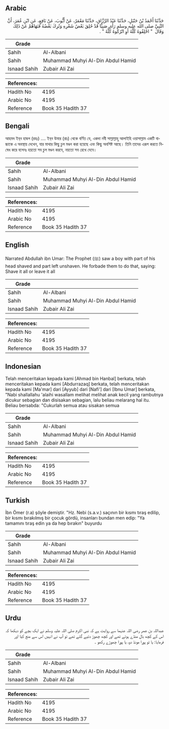 ## Arabic


<div dir="rtl" lang="ar" style={{fontSize:'larger',backgroundColor:'#f8f9fa',padding:20}}>
حَدَّثَنَا أَحْمَدُ بْنُ حَنْبَلٍ، حَدَّثَنَا عَبْدُ الرَّزَّاقِ، حَدَّثَنَا مَعْمَرٌ، عَنْ أَيُّوبَ، عَنْ نَافِعٍ، عَنِ ابْنِ عُمَرَ، أَنَّ النَّبِيَّ صلى الله عليه وسلم رَأَى صَبِيًّا قَدْ حُلِقَ بَعْضُ شَعْرِهِ وَتُرِكَ بَعْضُهُ فَنَهَاهُمْ عَنْ ذَلِكَ وَقَالَ ‏ "‏ احْلِقُوهُ كُلَّهُ أَوِ اتْرُكُوهُ كُلَّهُ ‏"‏ ‏.‏
</div>
<div style={{backgroundColor:'#f8f9fa',padding:20, marginBottom: 10}}><table> <thead> <tr> <th>Grade</th> <th></th> </tr> </thead> <tbody> <tr><td>Sahih</td><td>Al-Albani</td></tr><tr><td>Sahih</td><td>Muhammad Muhyi Al-Din Abdul Hamid</td></tr><tr><td>Isnaad Sahih</td><td>Zubair Ali Zai</td></tr></tbody></table><table> <thead> <tr> <th>References:</th> <th></th> </tr> </thead> <tbody><tr><td>Hadith No</td><td>4195</td></tr><tr><td>Arabic No</td><td>4195</td></tr><tr><td>Reference</td><td>Book 35 Hadith 37</td></tr></tbody></table></div>

## Bengali


<div dir="ltr" lang="bn" style={{fontSize:'larger',backgroundColor:'#f8f9fa',padding:20}}>
আহমদ ইব্‌ন হাম্বল (রহঃ) .... ইব্‌ন উমার (রাঃ) থেকে বর্ণিত যে, একদা নবী সাল্লাল্লাহু আলাইহি ওয়াসাল্লাম একটি বাচ্চাকে এ অবস্থায় দেখেন, যার মাথার কিছু চুল মণ্ডন করা হয়েছে এবং কিছু অবশিষ্ট আছে। তিনি তাদের এরূপ করতে নিষেধ করে বলেনঃ হয়তো সব চুল মণ্ডন করবে, নয়তো সব রেখে দেবে।
</div>
<div style={{backgroundColor:'#f8f9fa',padding:20, marginBottom: 10}}><table> <thead> <tr> <th>Grade</th> <th></th> </tr> </thead> <tbody> <tr><td>Sahih</td><td>Al-Albani</td></tr><tr><td>Sahih</td><td>Muhammad Muhyi Al-Din Abdul Hamid</td></tr><tr><td>Isnaad Sahih</td><td>Zubair Ali Zai</td></tr></tbody></table><table> <thead> <tr> <th>References:</th> <th></th> </tr> </thead> <tbody><tr><td>Hadith No</td><td>4195</td></tr><tr><td>Arabic No</td><td>4195</td></tr><tr><td>Reference</td><td>Book 35 Hadith 37</td></tr></tbody></table></div>

## English


<div dir="ltr" lang="en" style={{fontSize:'larger',backgroundColor:'#f8f9fa',padding:20}}>
Narrated Abdullah ibn Umar: The Prophet (ﷺ) saw a boy with part of his head shaved and part left unshaven. He forbade them to do that, saying: Shave it all or leave it all
</div>
<div style={{backgroundColor:'#f8f9fa',padding:20, marginBottom: 10}}><table> <thead> <tr> <th>Grade</th> <th></th> </tr> </thead> <tbody> <tr><td>Sahih</td><td>Al-Albani</td></tr><tr><td>Sahih</td><td>Muhammad Muhyi Al-Din Abdul Hamid</td></tr><tr><td>Isnaad Sahih</td><td>Zubair Ali Zai</td></tr></tbody></table><table> <thead> <tr> <th>References:</th> <th></th> </tr> </thead> <tbody><tr><td>Hadith No</td><td>4195</td></tr><tr><td>Arabic No</td><td>4195</td></tr><tr><td>Reference</td><td>Book 35 Hadith 37</td></tr></tbody></table></div>

## Indonesian


<div dir="ltr" lang="id" style={{fontSize:'larger',backgroundColor:'#f8f9fa',padding:20}}>
Telah menceritakan kepada kami [Ahmad bin Hanbal] berkata, telah menceritakan kepada kami [Abdurrazaq] berkata, telah menceritakan kepada kami [Ma'mar] dari [Ayyub] dari [Nafi'] dari [Ibnu Umar] berkata, "Nabi shallallahu 'alaihi wasallam melihat melihat anak kecil yang rambutnya dicukur sebagian dan disisakan sebagian, lalu beliau melarang hal itu. Beliau bersabda: "Cukurlah semua atau sisakan semua
</div>
<div style={{backgroundColor:'#f8f9fa',padding:20, marginBottom: 10}}><table> <thead> <tr> <th>Grade</th> <th></th> </tr> </thead> <tbody> <tr><td>Sahih</td><td>Al-Albani</td></tr><tr><td>Sahih</td><td>Muhammad Muhyi Al-Din Abdul Hamid</td></tr><tr><td>Isnaad Sahih</td><td>Zubair Ali Zai</td></tr></tbody></table><table> <thead> <tr> <th>References:</th> <th></th> </tr> </thead> <tbody><tr><td>Hadith No</td><td>4195</td></tr><tr><td>Arabic No</td><td>4195</td></tr><tr><td>Reference</td><td>Book 35 Hadith 37</td></tr></tbody></table></div>

## Turkish


<div dir="ltr" lang="tr" style={{fontSize:'larger',backgroundColor:'#f8f9fa',padding:20}}>
İbn Ömer (r.a) şöyle demiştir. "Hz. Nebi (s.a.v.) saçının bir kısmı tıraş edilip, bir kısmı bırakılmış bir çocuk gördü, insanları bundan men edip: "Ya tamamını tıraş edin ya da hep bırakın" buyurdu
</div>
<div style={{backgroundColor:'#f8f9fa',padding:20, marginBottom: 10}}><table> <thead> <tr> <th>Grade</th> <th></th> </tr> </thead> <tbody> <tr><td>Sahih</td><td>Al-Albani</td></tr><tr><td>Sahih</td><td>Muhammad Muhyi Al-Din Abdul Hamid</td></tr><tr><td>Isnaad Sahih</td><td>Zubair Ali Zai</td></tr></tbody></table><table> <thead> <tr> <th>References:</th> <th></th> </tr> </thead> <tbody><tr><td>Hadith No</td><td>4195</td></tr><tr><td>Arabic No</td><td>4195</td></tr><tr><td>Reference</td><td>Book 35 Hadith 37</td></tr></tbody></table></div>

## Urdu


<div dir="rtl" lang="ur" style={{fontSize:'larger',backgroundColor:'#f8f9fa',padding:20}}>
عبداللہ بن عمر رضی اللہ عنہما سے روایت ہے کہ نبی اکرم صلی اللہ علیہ وسلم نے ایک بچے کو دیکھا کہ اس کے کچھ بال منڈے ہوئے تھے اور کچھ چھوڑ دئیے گئے تھے تو آپ نے انہیں اس سے منع کیا اور فرمایا: یا تو پورا مونڈ دو، یا پورا چھوڑے رکھو ۔
</div>
<div style={{backgroundColor:'#f8f9fa',padding:20, marginBottom: 10}}><table> <thead> <tr> <th>Grade</th> <th></th> </tr> </thead> <tbody> <tr><td>Sahih</td><td>Al-Albani</td></tr><tr><td>Sahih</td><td>Muhammad Muhyi Al-Din Abdul Hamid</td></tr><tr><td>Isnaad Sahih</td><td>Zubair Ali Zai</td></tr></tbody></table><table> <thead> <tr> <th>References:</th> <th></th> </tr> </thead> <tbody><tr><td>Hadith No</td><td>4195</td></tr><tr><td>Arabic No</td><td>4195</td></tr><tr><td>Reference</td><td>Book 35 Hadith 37</td></tr></tbody></table></div>